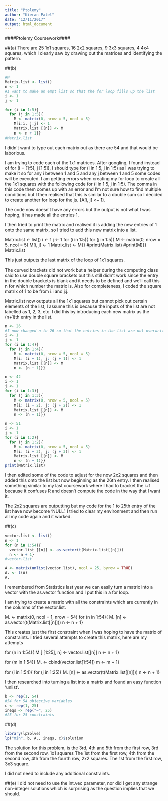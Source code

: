 ```yaml
---
title: "Ptolemy"
author: "Kieran Patel"
date: "12/11/2017"
output: html_document
---
```



####Ptolemy Coursework####


##(a)
There are 25 1x1 squares, 16 2x2 squares, 9 3x3 squares, 4 4x4 squares, which I clearly saw by drawing out the matrices and identifying the pattern.

##(b)
```r
#M
Matrix.list <- list()
n <- 1
#I want to make an empt list so that the for loop fills up the list
i <- 1
j <- 1

for (i in 1:5){
  for (j in 1:5){
    M <- matrix(0, nrow = 5, ncol = 5)
    M[i:i, j:j] <- 1
    Matrix.list [[n]] <- M
    n <- n + 1}}
#Matrix.list
```

I didn't want to type out each matrix out as there are 54 and that would be laborious.

I am trying to code each of the 1x1 matrices. After googling, I found instead of for (i = [1:5], j [1:5]), I should type for (i in 1:5, j in 1:5) as I was trying to make it so for any i between 1 and 5 and any j between 1 and 5 some codes will be executed.
I am getting errors when creating my for loop to create all the 1x1 squares with the following code
for (i in 1:5, j in 1:5). The comma in this code them comes up with an error and I'm not sure how to find multiple conditions but I then realised that this is similar to a double sum so I decided to create another for loop for the js.
{A[i, j] <− 1}.

The code now doesn't have any errors but the output is not what I was hoping, it has made all the entries 1.

I then tried to print the matrix and realised it is adding the new entries of 1 onto the same matrix, so I tried to add this new matrix into a list.

Matrix.list <- list()
i <- 1
j <- 1
for (i in 1:5){
  for (j in 1:5){
    M <- matrix(0, nrow = 5, ncol = 5)
    M[i, j] <- 1
    Matrix.list <- M}}
    #print(Matrix.list)
    #print(M)}}
Matrix.list

This just outputs the last matrix of the loop of 1x1 squares.

The curved brackets did not work but a helper during the computing class said to use double square brackets but this still didn't work since the entry in the double brackets is blank and it needs to be defined and we'll call this n for which number the matrix is. Also for completeness, I coded the square matrix of 1 to be from i:i and j:j.

Matrix.list now outputs all the 1x1 squares but cannot pick out certain elements of the list, I assume this is because the inputs of the list are not labelled as 1, 2, 3, etc. I did this by introducing each new matrix as the (n+1)th entry in the list.

```r
n <- 26
#I now changed n to 26 so that the entries in the list are not overwritten.
i <- 1
j <- 1
for (i in 1:4){
  for (j in 1:4){
    M <- matrix(0, nrow = 5, ncol = 5)
    M[i: (i + 1), j: (j + 1)] <- 1
    Matrix.list [[n]] <- M
    n <- (n + 1)}}
```

```r
n <- 42
i <- 1
j <- 1
for (i in 1:3){
  for (j in 1:3){
    M <- matrix(0, nrow = 5, ncol = 5)
    M[i: (i + 2), j: (j + 2)] <- 1
    Matrix.list [[n]] <- M
    n <- (n + 1)}}
```

```r
n <- 51
i <- 1
j <- 1
for (i in 1:2){
  for (j in 1:2){
    M <- matrix(0, nrow = 5, ncol = 5)
    M[i: (i + 3), j: (j + 3)] <- 1
    Matrix.list [[n]] <- M
    n <- (n + 1)}}
print(Matrix.list)
```


I then edited some of the code to adjust for the now 2x2 squares and then added this onto the list but now beginning as the 26th entry. I then realised something similar to my last coursework where I had to bracket the i+1 because it confuses R and doesn't compute the code in the way that I want it.

The 2x2 squares are outputting but my code for the 1 to 25th entry of the list have now become 'NULL'. I tried to clear my environment and then run all my code again and it worked.

##(c)
```r
vector.list <- list()
n <- 1
for (n in 1:54){
  vector.list [[n]] <- as.vector(t(Matrix.list[[n]]))
  n <- n + 1}
#vector.list

A <- matrix(unlist(vector.list), ncol = 25, byrow = TRUE)
A. <- t(A)
A.
```

I remembered from Statistics last year we can easily turn a matrix into a vector with the as.vector function and I put this in a for loop.

I am trying to create a matrix with all the constraints which are currently in the columns of the vector.list.

M. <- matrix(0, ncol = 1, nrow = 54)
for (n in 1:54){
  M. [n] <- as.vector(t(Matrix.list[[n]]))
  n <- n + 1}
  
This creates just the first constraint when I was hoping to have the matrix of constraints.
I tried several attempts to create this matrix, here are my attempts

for (n in 1:54){
  M.[ [1:25], n] <- vector.list[[n]]
 n <- n + 1}

for (m in 1:54){
  M. <- cbind(vector.list[1:54])
  m <- m + 1}
  
  for (i in 1:54){
  for (j in 1:25){
  M. [n] <- as.vector(t(Matrix.list[[n]]))
  n <- n + 1}
  
I then researched into turning a list into a matrix and found an easy function 'unlist'.

```r
b <- rep(1, 54)
#54 for 54 objective variables
c <- rep(1, 25)
ineqs <- rep("=", 25)
#25 for 25 constraints
```

##(d)
```r
library(lpSolve)
lp("min", b, A., ineqs, c)$solution
```

The solution for this problem, is the 3rd, 4th and 5th from the first row, 3rd from the second row,  1x1 squares
The 1st from the first row, 4th from the second row, 4th from the fourth row, 2x2 squares.
The 1st from the first row, 3x3 square.

I did not need to include any additional constraints.

##(e)
I did not need to use the int.vec parameter, nor did I get any strange non-integer solutions which is surprising as the question implies that we should.